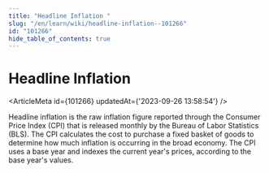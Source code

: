 ```yaml
---
title: "Headline Inflation "
slug: "/en/learn/wiki/headline-inflation--101266"
id: "101266"
hide_table_of_contents: true
---
```



# Headline Inflation 

<ArticleMeta id={101266} updatedAt={'2023-09-26 13:58:54'} />
<div className='border-solid border-b border-t-0 my-4 border-[var(--ifm-color-gray-300)]' />

Headline inflation is the raw inflation figure reported through the Consumer Price Index (CPI) that is released monthly by the Bureau of Labor Statistics (BLS). The CPI calculates the cost to purchase a fixed basket of goods to determine how much inflation is occurring in the broad economy. The CPI uses a base year and indexes the current year's prices, according to the base year's values.
